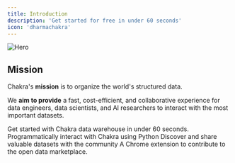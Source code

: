 ```yaml
---
title: Introduction
description: 'Get started for free in under 60 seconds'
icon: 'dharmachakra'
---
```


<img src='/images/chakra.png' alt='Hero' />

## Mission

Chakra's **mission** is to organize the world's structured data.

We **aim to provide** a fast, cost-efficient, and collaborative experience for data engineers, data scientists, and AI researchers to interact with the most important datasets.

<CardGroup cols={2}>
  <Card title='Quickstart' icon='play' href='/datawarehouse/quick-start'>
    Get started with Chakra data warehouse in under 60 seconds.
  </Card>
  <Card title='Python SDK' icon='python' href='/datawarehouse/worksheet'>
    Programmatically interact with Chakra using Python
  </Card>
  <Card title='Data Marketplace' icon='shop' href='/marketplace/introduction'>
    Discover and share valuable datasets with the community
  </Card>
  <Card
    title='Data Scout - Subnet 0'
    icon='screwdriver-wrench'
    href='/scout/introduction'
  >
    A Chrome extension to contribute to the open data marketplace.
  </Card>
</CardGroup>
